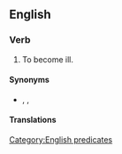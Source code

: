 ==English==

===Verb===
{{head|en|verb}}

# {{lb|en|idiomatic}} To become ill.

====Synonyms====
* {{sense|to become ill}} {{l|en|fall ill}}, {{l|en|take ill}}, {{l|en|take sick}}

====Translations====
{{trans-see|to become ill|take sick}}

[[Category:English predicates]]